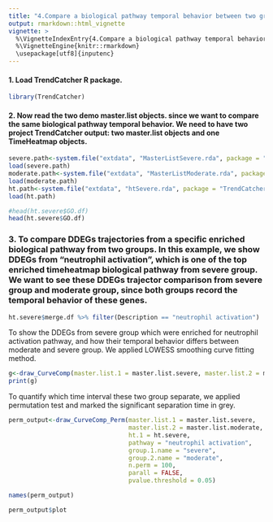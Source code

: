 ```yaml
---
title: "4.Compare a biological pathway temporal behavior between two groups"
output: rmarkdown::html_vignette
vignette: >
  %\VignetteIndexEntry{4.Compare a biological pathway temporal behavior between two groups}
  %\VignetteEngine{knitr::rmarkdown}
  \usepackage[utf8]{inputenc}
---
```


#### 1. Load TrendCatcher R package.

```r
library(TrendCatcher)
```

#### 2. Now read the two demo master.list objects. since we want to compare the same biological pathway temporal behavior. We need to have two project TrendCatcher output: two master.list objects and one TimeHeatmap objects.

```r
severe.path<-system.file("extdata", "MasterListSevere.rda", package = "TrendCatcher")
load(severe.path)
moderate.path<-system.file("extdata", "MasterListModerate.rda", package = "TrendCatcher")
load(moderate.path)
ht.path<-system.file("extdata", "htSevere.rda", package = "TrendCatcher")
load(ht.path)
```

```r
#head(ht.severe$GO.df)
head(ht.severe$GO.df)
```

### 3. To compare DDEGs trajectories from a specific enriched biological pathway from two groups. In this example, we show DDEGs from "neutrophil activation", which is one of the top enriched timeheatmap biological pathway from severe group. We want to see these DDEGs trajector comparison from severe group and moderate group, since both groups record the temporal behavior of these genes.

```r
ht.severe$merge.df %>% filter(Description == "neutrophil activation")
```

To show the DDEGs from severe group which were enriched for neutrophil activation pathway, and how their temporal behavior differs between moderate and severe group. We applied LOWESS smoothing curve fitting method.

```r
g<-draw_CurveComp(master.list.1 = master.list.severe, master.list.2 = master.list.moderate, ht.1 = ht.severe, pathway = "neutrophil activation",group.1.name = "severe", group.2.name = "moderate")
print(g)

```

To quantify which time interval these two group separate, we applied permutation test and marked the significant separation time in grey.

```r
perm_output<-draw_CurveComp_Perm(master.list.1 = master.list.severe, 
                                 master.list.2 = master.list.moderate, 
                                 ht.1 = ht.severe, 
                                 pathway = "neutrophil activation", 
                                 group.1.name = "severe", 
                                 group.2.name = "moderate", 
                                 n.perm = 100, 
                                 parall = FALSE, 
                                 pvalue.threshold = 0.05)
```

```r
names(perm_output)
```

```r
perm_output$plot
```





















